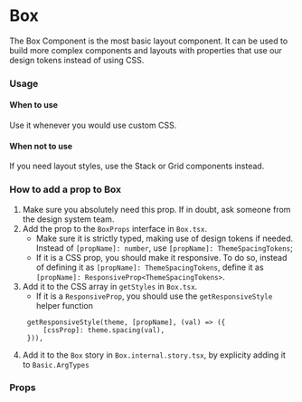 
<Meta title="MDX|Box" component={Box} />

# Box

The Box Component is the most basic layout component. It can be used to build more complex components and layouts with properties
that use our design tokens instead of using CSS.

### Usage

#### When to use

Use it whenever you would use custom CSS.

#### When not to use

If you need layout styles, use the Stack or Grid components instead.

### How to add a prop to Box

1. Make sure you absolutely need this prop. If in doubt, ask someone from the design system team.
2. Add the prop to the `BoxProps` interface in `Box.tsx`.
   - Make sure it is strictly typed, making use of design tokens if needed. Instead of `[propName]: number`, use `[propName]: ThemeSpacingTokens`;
   - If it is a CSS prop, you should make it responsive. To do so, instead of defining it as `[propName]: ThemeSpacingTokens`,
     define it as `[propName]: ResponsiveProp<ThemeSpacingTokens>`.
3. Add it to the CSS array in `getStyles` in `Box.tsx`.
   - If it is a `ResponsiveProp`, you should use the `getResponsiveStyle` helper function
   ```
    getResponsiveStyle(theme, [propName], (val) => ({
        [cssProp]: theme.spacing(val),
    })),
   ```
4. Add it to the `Box` story in `Box.internal.story.tsx`, by explicity adding it to `Basic.ArgTypes`

### Props

<ArgTypes of={Box} />
